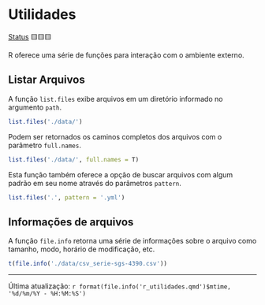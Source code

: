 # Utilidades

[Status](convencoes.html#status-do-material) 🟨🟨🟨

R oferece uma série de funções para interação com o ambiente externo.

## Listar Arquivos

A função `list.files` exibe arquivos em um diretório informado no argumento `path`.

```r
list.files('./data/')
```

Podem ser retornados os caminos completos dos arquivos com o parâmetro `full.names`.

```r
list.files('./data/', full.names = T)
```

Esta função também oferece a opção de buscar arquivos com algum padrão em seu nome através do parâmetros `pattern`.

```r
list.files('.', pattern = '.yml')
```

## Informações de arquivos

A função `file.info` retorna uma série de informações sobre o arquivo como tamanho, modo, horário de modificação, etc.

```r
t(file.info('./data/csv_serie-sgs-4390.csv'))
```

------------------------------------------------------------------------

Última atualização: `r format(file.info('r_utilidades.qmd')$mtime, '%d/%m/%Y - %H:%M:%S')`
